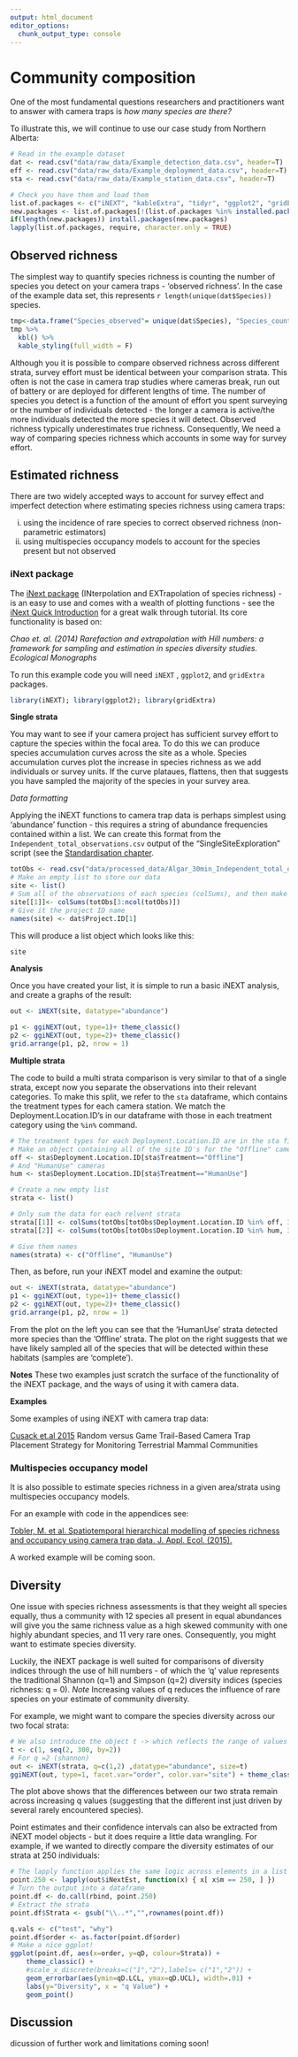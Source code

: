 ```yaml
---
output: html_document
editor_options: 
  chunk_output_type: console
---
```

# Community composition

One of the most fundamental questions researchers and practitioners want to answer with camera traps is *how many species are there?* 

To illustrate this, we will continue to use our case study from Northern Alberta:

```r
# Read in the example dataset
dat <- read.csv("data/raw_data/Example_detection_data.csv", header=T)
eff <- read.csv("data/raw_data/Example_deployment_data.csv", header=T)
sta <- read.csv("data/raw_data/Example_station_data.csv", header=T)
```

```r
# Check you have them and load them
list.of.packages <- c("iNEXT", "kableExtra", "tidyr", "ggplot2", "gridExtra")
new.packages <- list.of.packages[!(list.of.packages %in% installed.packages()[,"Package"])]
if(length(new.packages)) install.packages(new.packages)
lapply(list.of.packages, require, character.only = TRUE)

```

## Observed richness
The simplest way to quantify species richness is counting the number of species you detect on your camera traps - 'observed richness'. In the case of the example data set, this represents `r length(unique(dat$Species))` species. 
```r
tmp<-data.frame("Species_observed"= unique(dat$Species), "Species_count"=1:length(unique(dat$Species)))
tmp %>%
  kbl() %>%
  kable_styling(full_width = F) 
```


Although you it is possible to compare observed richness across different strata, survey effort must be identical between your comparison strata. This often is not the case in camera trap studies where cameras break, run out of battery or are deployed for different lengths of time. The number of species you detect is a function of the amount of effort you spent surveying or the number of individuals detected - the longer a camera is active/the more individuals detected the more species it will detect. Observed richness typically underestimates true richness. Consequently, We need a way of comparing species richness which accounts in some way for survey effort.

## Estimated richness

There are two widely accepted ways to account for survey effect and imperfect detection where estimating species richness using camera traps:

  i)  using the incidence of rare species to correct observed richness (non-parametric estimators) 
  ii) using multispecies occupancy models to account for the species present but not observed 

### iNext package

The [iNext package](https://cran.r-project.org/web/packages/iNEXT/) (INterpolation and EXTrapolation of species richness) - is an easy to use and comes with a wealth of plotting functions - see the [iNext Quick Introduction](https://cran.r-project.org/web/packages/iNEXT/vignettes/Introduction.html) for a great walk through tutorial. Its core functionality is based on:

*Chao et. al. (2014) Rarefaction and extrapolation with Hill numbers: a framework for sampling and estimation in species diversity studies. Ecological Monographs*

To run this example code you will need `iNEXT` , `ggplot2`, and `gridExtra` packages.

```r
library(iNEXT); library(ggplot2); library(gridExtra)
```

**Single strata**

You may want to see if your camera project has sufficient survey effort to capture the species within the focal area. To do this we can produce species accumulation curves across the site as a whole. Species accumulation curves plot the increase in species richness as we add individuals or survey units. If the curve plataues, flattens, then that suggests you have sampled the majority of the species in your survey area.

*Data formatting*

Applying the iNEXT functions to camera trap data is perhaps simplest using 'abundance' function - this requires a string of abundance frequencies contained within a list. We can create this format from the `Independent_total_observations.csv` output of the "SingleSiteExploration" script (see the [Standardisation chapter](#Metadata standardisation).

```r
totObs <- read.csv("data/processed_data/Algar_30min_Independent_total_observations.csv", header=T)
# Make an empty list to store our data
site <- list()
# Sum all of the observations of each species (colSums), and then make it an element in the list
site[[1]]<- colSums(totObs[3:ncol(totObs)])
# Give it the project ID name
names(site) <- dat$Project.ID[1]
```

This will produce a list object which looks like this: 

```r
site
```

**Analysis**

Once you have created your list, it is simple to run a basic iNEXT analysis, and create a graphs of the result:

```r
out <- iNEXT(site, datatype="abundance")
```

```r
p1 <- ggiNEXT(out, type=1)+ theme_classic() 
p2 <- ggiNEXT(out, type=2)+ theme_classic() 
grid.arrange(p1, p2, nrow = 1)
```


**Multiple strata**

The code to build a multi strata comparison is very similar to that of a single strata, except now you separate the observations into their relevant categories. To make this split, we refer to the `sta` dataframe, which contains the treatment types for each camera station. We match the Deployment.Location.ID's in our dataframe with those in each treatment category using the `%in%` command. 

```r
# The treatment types for each Deployment.Location.ID are in the sta file
# Make an object containing all of the site ID's for the "Offline" cameras
off <- sta$Deployment.Location.ID[sta$Treatment=="Offline"]
# And "HumanUse" cameras
hum <- sta$Deployment.Location.ID[sta$Treatment=="HumanUse"]

# Create a new empty list
strata <- list()

# Only sum the data for each relvent strata
strata[[1]] <- colSums(totObs[totObs$Deployment.Location.ID %in% off, 3:ncol(totObs)])
strata[[2]] <- colSums(totObs[totObs$Deployment.Location.ID %in% hum, 3:ncol(totObs)])

# Give them names
names(strata) <- c("Offline", "HumanUse")
```

Then, as before, run your iNEXT model and examine the output:

```r
out <- iNEXT(strata, datatype="abundance")
p1 <- ggiNEXT(out, type=1)+ theme_classic() 
p2 <- ggiNEXT(out, type=2)+ theme_classic() 
grid.arrange(p1, p2, nrow = 1)
```

From the plot on the left you can see that the 'HumanUse' strata detected more species than the 'Offline' strata. The plot on the right suggests that we have likely sampled all of the species that will be detected within these habitats (samples are 'complete').

**Notes**
These two examples just scratch the surface of the functionality of the iNEXT package, and the ways of using it with camera data. 


**Examples**

Some examples of using iNEXT with camera trap data:

[Cusack et.al 2015](https://journals.plos.org/plosone/article?id=10.1371/journal.pone.0126373) Random versus Game Trail-Based Camera Trap Placement Strategy for Monitoring Terrestrial Mammal Communities


### Multispecies occupancy model

It is also possible to estimate species richness in a given area/strata using multispecies occupancy models. 

For an example with code in the appendices see:

[Tobler, M. et al. Spatiotemporal hierarchical modelling of species richness and occupancy using camera trap data. J. Appl. Ecol. (2015).](https://besjournals.onlinelibrary.wiley.com/doi/full/10.1111/1365-2664.12399)

A worked example will be coming soon.

## Diversity

One issue with species richness assessments is that they weight all species equally, thus a community with 12 species all present in equal abundances will give you the same richness value as a high skewed community with one highly abundant species, and 11 very rare ones. Consequently, you might want to estimate species diversity.

Luckily, the iNEXT package is well suited for comparisons of diversity indices through the use of hill numbers - of which the 'q' value represents the traditional Shannon (q=1) and Simpson (q=2) diversity indices (species richness: q = 0). *Note* Increasing values of q reduces the influence of rare species on your estimate of community diversity. 

For example, we might want to compare the species diversity across our two focal strata:  

```r
# We also introduce the object t -> which reflects the range of values over which you want to predict species richness
t <- c(1, seq(2, 300, by=2))
# For q =2 (shannon)
out <- iNEXT(strata, q=c(1,2) ,datatype="abundance", size=t)
ggiNEXT(out, type=1, facet.var="order", color.var="site") + theme_classic() 
```

The plot above shows that the differences between our two strata remain across increasing q values (suggesting that the different inst just driven by several rarely encountered species). 

Point estimates and their confidence intervals can also be extracted from iNEXT model objects - but it does require a little data wrangling. For example, if we wanted to directly compare the diversity estimates of our strata at 250 individuals:

```r
# The lapply function applies the same logic across elements in a list
point.250 <- lapply(out$iNextEst, function(x) { x[ x$m == 250, ] })
# Turn the output into a dataframe
point.df <- do.call(rbind, point.250)
# Extract the strata
point.df$Strata <- gsub("\\..*","",rownames(point.df))

q.vals <- c("test", "why")
point.df$order <- as.factor(point.df$order)
# Make a nice ggplot!
ggplot(point.df, aes(x=order, y=qD, colour=Strata)) + 
    theme_classic() +
    #scale_x_discrete(breaks=c("1","2"),labels= c("1","2")) +
    geom_errorbar(aes(ymin=qD.LCL, ymax=qD.UCL), width=.01) +
    labs(y="Diversity", x = "q Value") +
    geom_point() 
```

## Discussion

dicussion of further work and limitations coming soon!






